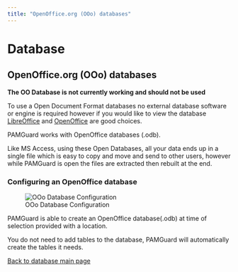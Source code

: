 ```yaml
---
title: "OpenOffice.org (OOo) databases"
---
```

Database
========

OpenOffice.org (OOo) databases
------------------------------

**The OO Database is not currently working and should not be used**

To use a Open Document Format databases no external database software or engine is required however if you would like to view the database [LibreOffice](http://www.libreoffice.org/) and [OpenOffice](http://www.openoffice.org/) are good choices.

PAMGuard works with OpenOffice databases (.odb).

Like MS Access, using these Open Databases, all your data ends up in a single file which is easy to copy and move and send to other users, however while PAMGuard is open the files are extracted then rebuilt at the end.

### Configuring an OpenOffice database

![OOo Database Configuration](Images/DatabaseOOo.png)  

PAMGuard is able to create an OpenOffice database(.odb) at time of selection provided with a location.

You do not need to add tables to the database, PAMGuard will automatically create the tables it needs.

  
[Back to database main page](database_database.html)
